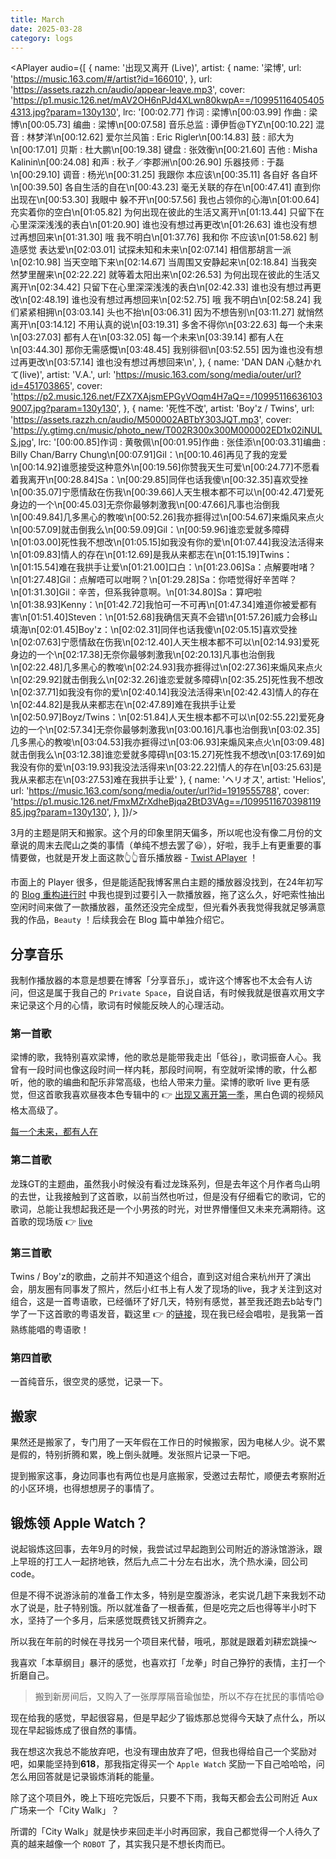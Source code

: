 ```yaml
---
title: March
date: 2025-03-28
category: logs
---
```


<APlayer audio={[
  {
    name: '出现又离开 (Live)',
    artist: {
      name: '梁博',
      url: 'https://music.163.com/#/artist?id=166010',
    },
    url: 'https://assets.razzh.cn/audio/appear-leave.mp3',
    cover:
      'https://p1.music.126.net/mAV2OH6nPJd4XLwn80kwpA==/109951164054054313.jpg?param=130y130',
    lrc: '[00:02.77] 作词 : 梁博\n[00:03.99] 作曲 : 梁博\n[00:05.73] 编曲 : 梁博\n[00:07.58] 音乐总监 : 谭伊哲@TYZ\n[00:10.22] 混音 : 林梦洋\n[00:12.62] 爱尔兰风笛 : Eric Rigler\n[00:14.83] 鼓 : 祁大为\n[00:17.01] 贝斯 : 杜大鹏\n[00:19.38] 键盘 : 张效衡\n[00:21.60] 吉他 : Misha Kalinin\n[00:24.08] 和声 : 秋子／李郡洲\n[00:26.90] 乐器技师 : 于磊\n[00:29.10] 调音 : 杨光\n[00:31.25] 我跟你 本应该\n[00:35.11] 各自好 各自坏\n[00:39.50] 各自生活的自在\n[00:43.23] 毫无关联的存在\n[00:47.41] 直到你 出现在\n[00:53.30] 我眼中 躲不开\n[00:57.56] 我也占领你的心海\n[01:00.64] 充实着你的空白\n[01:05.82] 为何出现在彼此的生活又离开\n[01:13.44] 只留下在心里深深浅浅的表白\n[01:20.90] 谁也没有想过再更改\n[01:26.63] 谁也没有想过再想回来\n[01:31.30] 哦 我不明白\n[01:37.76] 我和你 不应该\n[01:58.62] 制造感觉 表达爱\n[02:03.01] 试探未知和未来\n[02:07.14] 相信那胡言一派\n[02:10.98] 当天空暗下来\n[02:14.67] 当周围又安静起来\n[02:18.84] 当我突然梦里醒来\n[02:22.22] 就等着太阳出来\n[02:26.53] 为何出现在彼此的生活又离开\n[02:34.42] 只留下在心里深深浅浅的表白\n[02:42.33] 谁也没有想过再更改\n[02:48.19] 谁也没有想过再想回来\n[02:52.75] 哦 我不明白\n[02:58.24] 我们紧紧相拥\n[03:03.14] 头也不抬\n[03:06.31] 因为不想告别\n[03:11.27] 就悄然离开\n[03:14.12] 不用认真的说\n[03:19.31] 多舍不得你\n[03:22.63] 每一个未来\n[03:27.03] 都有人在\n[03:32.05] 每一个未来\n[03:39.14] 都有人在\n[03:44.30] 那你无需感慨\n[03:48.45] 我别徘徊\n[03:52.55] 因为谁也没有想过再更改\n[03:57.14] 谁也没有想过再想回来\n',
  },
  {
    name: 'DAN DAN 心魅かれて(live)',
    artist: 'V.A.',
    url: 'https://music.163.com/song/media/outer/url?id=451703865',
    cover:
      'https://p2.music.126.net/FZX7XAjsmEPGyVOqm4H7aQ==/109951166361039007.jpg?param=130y130',
  },
  {
    name: '死性不改',
    artist: 'Boy\'z / Twins',
    url: 'https://assets.razzh.cn/audio/M500002ABTbY303JQT.mp3',
    cover:
      'https://y.gtimg.cn/music/photo_new/T002R300x300M000002ED1x02iNULS.jpg',
    lrc: '[00:00.85]作词 : 黄敬佩\n[00:01.95]作曲 : 张佳添\n[00:03.31]编曲 : Billy Chan/Barry Chung\n[00:07.91]Gil：\n[00:10.46]再见了我的宠爱\n[00:14.92]谁愿接受这种意外\n[00:19.56]你赞我天生可爱\n[00:24.77]不愿看着我离开\n[00:28.84]Sa：\n[00:29.85]同伴也话我傻\n[00:32.35]喜欢受挫\n[00:35.07]宁愿情敌在伤我\n[00:39.66]人天生根本都不可以\n[00:42.47]爱死身边的一个\n[00:45.03]无奈你最够刺激我\n[00:47.66]凡事也治倒我\n[00:49.84]几多黑心的教唆\n[00:52.26]我亦捱得过\n[00:54.67]来煽风来点火\n[00:57.09]就击倒我么\n[00:59.09]Gil：\n[00:59.96]谁恋爱就多障碍\n[01:03.00]死性我不想改\n[01:05.15]如我没有你的爱\n[01:07.44]我没法活得来\n[01:09.83]情人的存在\n[01:12.69]是我从来都志在\n[01:15.19]Twins：\n[01:15.54]难在我拱手让爱\n[01:21.00]口白：\n[01:23.06]Sa：点解要咁啫？\n[01:27.48]Gil：点解唔可以咁啊？\n[01:29.28]Sa：你唔觉得好辛苦咩？\n[01:31.30]Gil：辛苦，但系我钟意啊。\n[01:34.80]Sa：算吧啦\n[01:38.93]Kenny：\n[01:42.72]我怕可一不可再\n[01:47.34]难道你被爱都有害\n[01:51.40]Steven：\n[01:52.68]我确信天真不会错\n[01:57.26]威力会移山填海\n[02:01.45]Boy\'z：\n[02:02.31]同伴也话我傻\n[02:05.15]喜欢受挫\n[02:07.63]宁愿情敌在伤我\n[02:12.40]人天生根本都不可以\n[02:14.93]爱死身边的一个\n[02:17.38]无奈你最够刺激我\n[02:20.13]凡事也治倒我\n[02:22.48]几多黑心的教唆\n[02:24.93]我亦捱得过\n[02:27.36]来煽风来点火\n[02:29.92]就击倒我么\n[02:32.26]谁恋爱就多障碍\n[02:35.25]死性我不想改\n[02:37.71]如我没有你的爱\n[02:40.14]我没法活得来\n[02:42.43]情人的存在\n[02:44.82]是我从来都志在\n[02:47.89]难在我拱手让爱\n[02:50.97]Boyz/Twins：\n[02:51.84]人天生根本都不可以\n[02:55.22]爱死身边的一个\n[02:57.34]无奈你最够刺激我\n[03:00.16]凡事也治倒我\n[03:02.35]几多黑心的教唆\n[03:04.53]我亦捱得过\n[03:06.93]来煽风来点火\n[03:09.48]就击倒我么\n[03:12.38]谁恋爱就多障碍\n[03:15.27]死性我不想改\n[03:17.69]如我没有你的爱\n[03:19.93]我没法活得来\n[03:22.22]情人的存在\n[03:25.63]是我从来都志在\n[03:27.53]难在我拱手让爱'
  },
  {
    name: 'ヘリオス',
    artist: 'Helios',
    url: 'https://music.163.com/song/media/outer/url?id=1919555788',
    cover:
      'https://p1.music.126.net/FmxMZrXdheBjqa2BtD3VAg==/109951167039811985.jpg?param=130y130',
  },
]}/>

3月的主题是阴天和搬家。这个月的印象里阴天偏多，所以呢也没有像二月份的文章说的周末去爬山之类的事情（单纯不想去罢了😆），好啦，我手上有更重要的事情要做，也就是开发上面这款👆👆音乐播放器 - [Twist APlayer](https://www.npmjs.com/package/twist-aplayer) ！  

市面上的 Player 很多，但是能适配我博客黑白主题的播放器没找到，在24年初写的 [Blog 重构进行时](https://razzh.cn/posts/blog-refactor/) 中我也提到过要引入一款播放器，拖了这么久，好吧索性抽出空闲时间来做了一款播放器，虽然还没完全成型，但光看外表我觉得我就足够满意我的作品，`Beauty` ！后续我会在 Blog 篇中单独介绍它。

## 分享音乐

我制作播放器的本意是想要在博客「分享音乐」，或许这个博客也不太会有人访问，但这是属于我自己的 `Private Space`，自说自话，有时候我就是很喜欢用文字来记录这个月的心情，歌词有时候能反映人的心理活动。  

### 第一首歌

梁博的歌，我特别喜欢梁博，他的歌总是能带我走出「低谷」，歌词振奋人心。我曾有一段时间也像这段时间一样内耗，那段时间啊，有空就听梁博的歌，什么都听，他的歌的编曲和配乐非常高级，也给人带来力量。梁博的歌听 live 更有感觉，但这首歌我喜欢昼夜本色专辑中的 👉 [出现又离开第一季](https://www.bilibili.com/video/BV1Qf4y127R8/?spm_id_from=333.337.search-card.all.click)，黑白色调的视频风格太高级了。
<ImagePreview src='/memories/25march-4.webp' />

[每一个未来，都有人在](https://www.bilibili.com/video/BV1mN4y1f7sk/?spm_id_from=333.337.search-card.all.click&vd_source=bfa2bf7637de4c473ec14d1189acac7f)

### 第二首歌

龙珠GT的主题曲，虽然我小时候没有看过龙珠系列，但是去年这个月作者鸟山明的去世，让我接触到了这首歌，以前当然也听过，但是没有仔细看它的歌词，它的歌词，总能让我想起我还是一个小男孩的时光，对世界懵懂但又未来充满期待。这首歌的现场版 👉 [live](https://www.bilibili.com/video/BV1qx41147g3/?spm_id_from=333.1391.0.0)

### 第三首歌

Twins / Boy'z的歌曲，之前并不知道这个组合，直到这对组合来杭州开了演出会，朋友圈有同事发了照片，然后小红书上有人发了现场的live，我才关注到这对组合，这是一首粤语歌，已经循环了好几天，特别有感觉，甚至我还跑去b站专门学了一下这首歌的粤语发音，戳这里 👉 的[链接](https://www.bilibili.com/video/BV1pF411N7yy/?spm_id_from=333.1387.favlist.content.click&vd_source=bfa2bf7637de4c473ec14d1189acac7f)，现在我已经会唱啦，是我第一首熟练能唱的粤语歌！

### 第四首歌

一首纯音乐，很空灵的感觉，记录一下。

## 搬家

果然还是搬家了，专门用了一天年假在工作日的时候搬家，因为电梯人少。说不累是假的，特别折腾和累，晚上倒头就睡。发张照片记录一下吧。

<ImagePreview src='/memories/25march-2.webp' />

提到搬家这事，身边同事也有两位也是月底搬家，受邀过去帮忙，顺便去考察附近的小区环境，也得想想房子的事情了。

## 锻炼领 Apple Watch？

说起锻炼这回事，去年9月的时候，我尝试过早起跑到公司附近的游泳馆游泳，跟上早班的打工人一起挤地铁，然后九点二十分左右出水，洗个热水澡，回公司code。  

但是不得不说游泳前的准备工作太多，特别是空腹游泳，老实说几趟下来我划不动水了说是，肚子特别饿。所以就准备了一根香蕉，但是吃完之后也得等半小时下水，坚持了一个多月，后来感觉既费钱又折腾弃之。  

所以我在年前的时候在寻找另一个项目来代替，哦吼，那就是跟着刘耕宏跳操～  

<ImagePreview src='/memories/25march-1.webp' />

我喜欢「本草纲目」暴汗的感觉，也喜欢打「龙拳」时自己狰狞的表情，主打一个折磨自己。  

> 搬到新房间后，又购入了一张厚厚隔音瑜伽垫，所以不存在扰民的事情哈😅

现在给我的感觉，早起很容易，但是早起少了锻炼那总觉得今天缺了点什么，所以现在早起锻炼成了很自然的事情。  

我在想这次我总不能放弃吧，也没有理由放弃了吧，但我也得给自己一个奖励对吧，如果能坚持到**618**，那我指定得买一个 `Apple Watch` 奖励一下自己哈哈哈，问怎么用回答就是记录锻炼消耗的能量。  

除了这个项目外，晚上下班吃完饭后，只要不下雨，我每天都会去公司附近 Aux 广场来一个「City Walk」？

<ImagePreview src='/memories/25march-3.webp' />

所谓的「City Walk」就是快步来回走半小时再回家，我自己都觉得一个人待久了真的越来越像一个 `ROBOT` 了，其实我只是不想长肉而已。

<TheEnd />